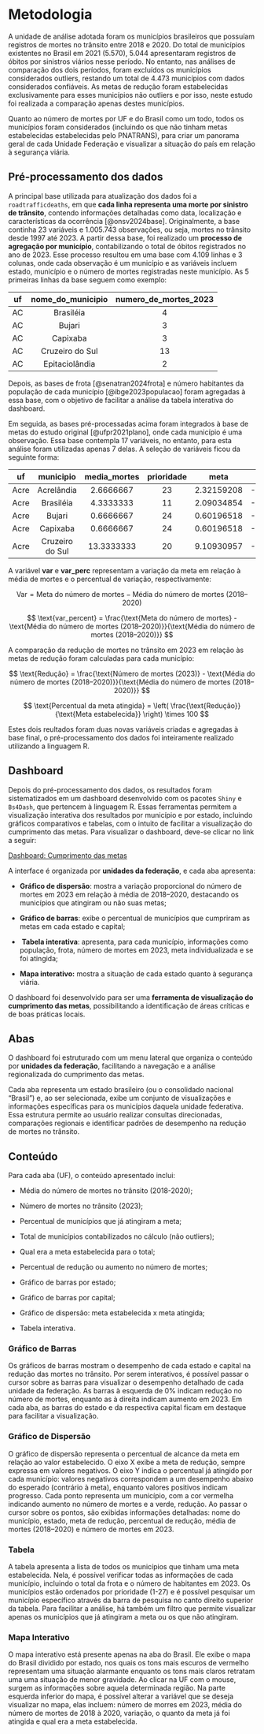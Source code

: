 # Metodologia

A unidade de análise adotada foram os municípios brasileiros que possuíam registros de mortes no trânsito entre 2018 e 2020. Do total de municípios existentes no Brasil em 2021 (5.570), 5.044 apresentaram registros de óbitos por sinistros viários nesse período. No entanto, nas análises de comparação dos dois períodos, foram excluídos os municípios considerados outliers, restando um total de 4.473 municípios com dados considerados confiáveis. As metas de redução foram estabelecidas exclusivamente para esses municípios não outliers e por isso, neste estudo foi realizada a comparação apenas destes municípios.

Quanto ao número de mortes por UF e do Brasil como um todo, todos os municípios foram considerados (incluindo os que não tinham metas estabelecidas estabelecidas pelo PNATRANS), para criar um panorama geral de cada Unidade Federação e visualizar a situação do país em relação à segurança viária.

## Pré-processamento dos dados

A principal base utilizada para atualização dos dados foi a `roadtrafficdeaths`, em que **cada linha representa uma morte por sinistro de trânsito**, contendo informações detalhadas como data, localização e características da ocorrência [@onsv2024base]. Originalmente, a base continha 23 variáveis e 1.005.743 observações, ou seja, mortes no trânsito desde 1997 até 2023. A partir dessa base, foi realizado um **processo de agregação por município**, contabilizando o total de óbitos registrados no ano de 2023. Esse processo resultou em uma base com 4.109 linhas e 3 colunas, onde cada observação é um município e as variáveis incluem estado, município e o número de mortes registradas neste município. As 5 primeiras linhas da base seguem como exemplo:

| uf  | nome_do_municipio | numero_de_mortes_2023 |
|:---:|:-----------------:|:---------------------:|
| AC  |     Brasiléia     |           4           |
| AC  |      Bujari       |           3           |
| AC  |     Capixaba      |           3           |
| AC  |  Cruzeiro do Sul  |          13           |
| AC  |  Epitaciolândia   |           2           |

Depois, as bases de frota [@senatran2024frota] e número habitantes da população de cada município [@ibge2023populacao] foram agregadas à essa base, com o objetivo de facilitar a análise da tabela interativa do dashboard.

Em seguida, as bases pré-processadas acima foram integrados à base de metas do estudo original [@ufpr2021plano], onde cada município é uma observação. Essa base contempla 17 variáveis, no entanto, para esta análise foram utilizadas apenas 7 delas. A seleção de variáveis ficou da seguinte forma:

| uf | municipio | media_mortes | prioridade | meta | var | var_perc |
|:---------:|:---------:|:---------:|:---------:|:---------:|:---------:|:---------:|
| Acre | Acrelândia | 2.6666667 | 23 | 2.32159208 | -0.34507458 | -0.12940297 |
| Acre | Brasiléia | 4.3333333 | 11 | 2.09034854 | -2.24298479 | -0.51761188 |
| Acre | Bujari | 0.6666667 | 24 | 0.60196518 | -0.06470148 | -0.09705223 |
| Acre | Capixaba | 0.6666667 | 24 | 0.60196518 | -0.06470148 | -0.09705223 |
| Acre | Cruzeiro do Sul | 13.3333333 | 20 | 9.10930957 | -4.22402377 | -0.31680178 |

A variável **var** e **var_perc** representam a variação da meta em relação à média de mortes e o percentual de variação, respectivamente:

$$
\text{Var} = {\text{Meta do número de mortes} - \text{Média do número de mortes (2018–2020)}}
$$

$$
\text{var_percent} = \frac{\text{Meta do número de mortes} - \text{Média do número de mortes (2018–2020)}}{\text{Média do número de mortes (2018–2020)}}
$$

A comparação da redução de mortes no trânsito em 2023 em relação às metas de redução foram calculadas para cada município:

$$
\text{Redução} = \frac{\text{Número de mortes (2023)} - \text{Média do número de mortes (2018–2020)}}{\text{Média do número de mortes (2018–2020)}}
$$

$$
\text{Percentual da meta atingida} = \left( \frac{\text{Redução}}{\text{Meta estabelecida}} \right) \times 100
$$

Estes dois reultados foram duas novas variáveis criadas e agregadas à base final, o pré-processamento dos dados foi inteiramente realizado utilizando a linguagem R.

## Dashboard

Depois do pré-processamento dos dados, os resultados foram sistematizados em um dashboard desenvolvido com os pacotes `Shiny` e `Bs4Dash`, que pertencem à linguagem R. Essas ferramentas permitem a visualização interativa dos resultados por município e por estado, incluindo gráficos comparativos e tabelas, com o intuito de facilitar a visualização do cumprimento das metas. Para visualizar o dashboard, deve-se clicar no link a seguir:

[Dashboard: Cumprimento das metas](https://beatrizmarques.shinyapps.io/cumprimento_metas/){.btn .btn-secondary .btn-sm}

A interface é organizada por **unidades da federação**, e cada aba apresenta:

-   **Gráfico de dispersão**: mostra a variação proporcional do número de mortes em 2023 em relação à média de 2018–2020, destacando os municípios que atingiram ou não suas metas;

-   **Gráfico de barras**: exibe o percentual de municípios que cumpriram as metas em cada estado e capital;

-   ️ **Tabela interativa**: apresenta, para cada município, informações como população, frota, número de mortes em 2023, meta individualizada e se foi atingida;

-   **Mapa interativo:** mostra a situação de cada estado quanto à segurança viária.

O dashboard foi desenvolvido para ser uma **ferramenta de visualização do cumprimento das metas**, possibilitando a identificação de áreas críticas e de boas práticas locais.

## Abas

O dashboard foi estruturado com um menu lateral que organiza o conteúdo por **unidades da federação**, facilitando a navegação e a análise regionalizada do cumprimento das metas.

Cada aba representa um estado brasileiro (ou o consolidado nacional “Brasil”) e, ao ser selecionada, exibe um conjunto de visualizações e informações específicas para os municípios daquela unidade federativa. Essa estrutura permite ao usuário realizar consultas direcionadas, comparações regionais e identificar padrões de desempenho na redução de mortes no trânsito.

## Conteúdo

Para cada aba (UF), o conteúdo apresentado inclui:

-   Média do número de mortes no trânsito (2018-2020);

-   Número de mortes no trânsito (2023);

-   Percentual de municípios que já atingiram a meta;

-   Total de municípios contabilizados no cálculo (não outliers);

-   Qual era a meta estabelecida para o total;

-   Percentual de redução ou aumento no número de mortes;

-   Gráfico de barras por estado;

-   Gráfico de barras por capital;

-   Gráfico de dispersão: meta estabelecida x meta atingida;

-   Tabela interativa.

### Gráfico de Barras

Os gráficos de barras mostram o desempenho de cada estado e capital na redução das mortes no trânsito. Por serem interativos, é possível passar o cursor sobre as barras para visualizar o desempenho detalhado de cada unidade da federação. As barras à esquerda de 0% indicam redução no número de mortes, enquanto as à direita indicam aumento em 2023. Em cada aba, as barras do estado e da respectiva capital ficam em destaque para facilitar a visualização.

### Gráfico de Dispersão

O gráfico de dispersão representa o percentual de alcance da meta em relação ao valor estabelecido. O eixo X exibe a meta de redução, sempre expressa em valores negativos. O eixo Y indica o percentual já atingido por cada município: valores negativos correspondem a um desempenho abaixo do esperado (contrário à meta), enquanto valores positivos indicam progresso. Cada ponto representa um município, com a cor vermelha indicando aumento no número de mortes e a verde, redução. Ao passar o cursor sobre os pontos, são exibidas informações detalhadas: nome do município, estado, meta de redução, percentual de redução, média de mortes (2018–2020) e número de mortes em 2023.

### Tabela

A tabela apresenta a lista de todos os municípios que tinham uma meta estabelecida. Nela, é possível verificar todas as informações de cada município, incluindo o total da frota e o número de habitantes em 2023. Os municípios estão ordenados por prioridade (1-27) e é possível pesquisar um município específico através da barra de pesquisa no canto direito superior da tabela. Para facilitar a análise, há também um filtro que permite visualizar apenas os municípios que já atingiram a meta ou os que não atingiram.

### Mapa Interativo

O mapa interativo está presente apenas na aba do Brasil. Ele exibe o mapa do Brasil dividido por estado, nos quais os tons mais escuros de vermelho representam uma situação alarmante enquanto os tons mais claros retratam uma uma situação de menor gravidade. Ao clicar na UF com o mouse, surgem as informações sobre aquela determinada região. Na parte esquerda inferior do mapa, é possível alterar a variável que se deseja visualizar no mapa, elas incluem: número de morres em 2023, média do número de mortes de 2018 à 2020, variação, o quanto da meta já foi atingida e qual era a meta estabelecida.
